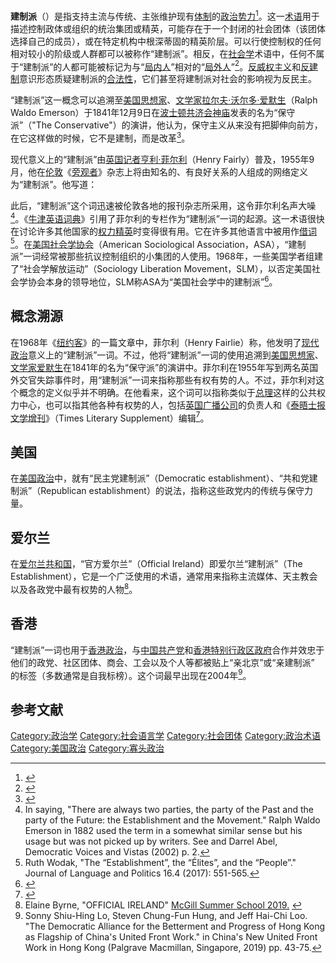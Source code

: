 '''建制派'''（{{lang-en|The Establishment<ref>{{cite web|url=https://www.thenewslens.com/article/123100|title=2020美国大选极具争议的候选人（上）：加伯德为何威胁到民主党建制派与主流媒体？|date=2019-08-07|publisher=[[关键评论网|关键评论网]]|access-date=2020-06-30|archive-date=2020-11-27|archive-url=https://web.archive.org/web/20201127044732/https://www.thenewslens.com/article/123100}}</ref>；the establishment parties<ref>{{cite web|url=http://www.rccp.pku.edu.cn/mzyt/56146.htm|title=世界著名政治学家评民粹主义（二）|date=2017-03-28|publisher=北京大学中国政治学研究中心|access-date=2020-06-30|archive-date=2020-06-30|archive-url=https://web.archive.org/web/20200630173806/http://www.rccp.pku.edu.cn/mzyt/56146.htm}}</ref>；the establishment camp}}）是指支持主流与传统、主张维护现有[[体制|体制]]的[[政治势力|政治势力]]<ref>{{cite web|url=https://www.abc.net.au/chinese/2019-11-27/whats-pro-establishment-camp/11741716|title=新闻英语：香港亲北京阵营为何叫“建制派”？|date=2019-11-27|publisher=[[澳大利亚广播公司|澳大利亚广播公司]]|access-date=2020-06-29|archive-date=2020-11-26|archive-url=https://web.archive.org/web/20201126172801/https://www.abc.net.au/chinese/2019-11-27/whats-pro-establishment-camp/11741716}}</ref>。这一[[术语|术语]]用于描述控制政体或组织的统治集团或精英，可能存在于一个封闭的社会团体（该团体选择自己的成员），或在特定机构中根深蒂固的精英阶层。可以行使控制权的任何相对较小的阶级或人群都可以被称作“建制派”。相反，在[[社会学|社会学]]术语中，任何不属于“建制派”的人都可能被标记为与“[[局内人_(社会学概念)|局内人]]”相对的“[[局外人_(社会学概念)|局外人]]”<ref>{{cite book | first1= Norbert | last1= Elias | authorlink1=  | first2= Herminio | last2= Martins | first3= Richard | last3= Whitley | title= Scientific Establishments and Hierarchies | year= 1982 | publisher= Reidel | location= Dordrecht | isbn= 978-90-277-1322-3 | url= https://books.google.com/books?id=AKu1BwAAQBAJ | page= 40 | quote= Those who are outsiders, in relation to a given establishment, as a rule, have on their part resources needed by the establishments' members [...]. Established and outsiders, in other words, have specific functions for each other. No established-outsider relationship is likely to maintain itself for long without some reciprocity of dependence. [...] Members of an establishment usually are very careful to maintain and, if possible, to increase the high dependence ratio of their outsider groups and thus the power differentials between these and themselves. | access-date= 2020-06-29 | archive-date= 2021-04-26 | archive-url= https://web.archive.org/web/20210426051649/https://books.google.com/books?id=AKu1BwAAQBAJ | dead-url= no }}</ref>。[[反威权主义|反威权主义]]和[[反建制|反建制]]意识形态质疑建制派的[[合法性|合法性]]，它们甚至将建制派对社会的影响视为反民主。

“建制派”这一概念可以追溯至[[美国|美国]][[思想家|思想家]]、[[文学家|文学家]][[拉尔夫·沃尔多·爱默生|拉尔夫·沃尔多·爱默生]]（Ralph Waldo Emerson）于1841年12月9日在[[波士顿|波士顿]][[共济会|共济会]][[神庙|神庙]]发表的名为“保守派”（"The Conservative"）的演讲，他认为，保守主义从来没有把脚伸向前方，在它这样做的时候，它不是建制，而是改革<ref>{{cite web|url=https://emersoncentral.com/texts/nature-addresses-lectures/lectures/the-conservative/|title=The Conservative|accessdate=2020-06-29|publisher=emersoncentral.com|archive-date=2021-06-14|archive-url=https://web.archive.org/web/20210614014334/https://emersoncentral.com/texts/nature-addresses-lectures/lectures/the-conservative/}}</ref>。

现代意义上的“建制派”由[[英国|英国]][[记者|记者]][[亨利·菲尔利|亨利·菲尔利]]（Henry Fairly）普及，1955年9月，他在[[伦敦|伦敦]]《[[旁观者|旁观者]]》杂志上将由知名的、有良好关系的人组成的网络定义为“建制派”。他写道：

{{Cquote2|“建制派”不仅指公共权力中心——虽然他们肯定是其中的一部分——还指行使权力的整个官方和社会关系矩阵。除非公众认识到权力是在社会上行使的，否则便无法理解英国（更具体地说是在英格兰）的权力是如何行使的。<ref>{{cite news |last1=Fairlie |first1=Henry |authorlink1=|title=Political Commentary |work=[[旁观者|The Spectator]] |date=1955-09-23 |ref=harv}}</ref>}}

此后，“建制派”这个词迅速被伦敦各地的报刊杂志所采用，这令菲尔利名声大噪<ref>In saying, "There are always two parties, the party of the Past and the party of the Future: the Establishment and the Movement." Ralph Waldo Emerson in 1882 used the term in a somewhat similar sense but his usage but was not picked up by writers. See {{cite news |author=Henry Fairlie |title=Evolution of a Term |url=http://www.newyorker.com/archive/1968/10/19/1968_10_19_173_TNY_CARDS_000293928 |work=[[The_New_Yorker|The New Yorker]] |date=1968-10-19 |accessdate=2020-06-29 |archive-date=2021-04-26 |archive-url=https://web.archive.org/web/20210426051612/https://www.newyorker.com/magazine/1968/10/19/evolution-of-a-term |dead-url=no }} and  Darrel Abel, Democratic Voices and Vistas (2002) p. 2.</ref>。《[[牛津英语词典|牛津英语词典]]》引用了菲尔利的专栏作为“建制派”一词的起源。这一术语很快在讨论许多其他国家的[[权力精英|权力精英]]时变得很有用。它在许多其他语言中被用作[[借词|借词]]<ref>Ruth Wodak, "The “Establishment”, the “Élites”, and the “People”." Journal of Language and Politics 16.4 (2017): 551-565. </ref>。在[[美国社会学协会|美国社会学协会]]（American Sociological Association，ASA），“建制派”一词经常被那些抗议控制组织的小集团的人使用。1968年，一些美国学者组建了“社会学解放运动”（Sociology Liberation Movement，SLM），以否定美国社会学协会本身的领导地位，SLM称ASA为“美国社会学中的建制派”<ref>{{cite book |last1= Barcan |first1= Alan |title= Sociological theory and educational reality |url= https://archive.org/details/sociologicaltheo00barc |date= 1993 |page= [https://archive.org/details/sociologicaltheo00barc/page/n168 150] |ref= harv}}</ref>。

==概念溯源==
在1968年《[[纽约客|纽约客]]》的一篇文章中，菲尔利（Henry Fairlie）称，他发明了[[现代政治|现代政治]]意义上的“建制派”一词。不过，他将“建制派”一词的使用追溯到[[美国|美国]][[思想家|思想家]]、[[文学家|文学家]][[拉尔夫·沃尔多·爱默生|爱默生]]在1841年的名为“保守派”的演讲中。菲尔利在1955年写到两名英国外交官失踪事件时，用“建制派”一词来指称那些有权有势的人。不过，菲尔利对这个概念的定义似乎并不明确。在他看来，这个词可以指称类似于[[总理|总理]]这样的公共权力中心，也可以指其他各种有权势的人，包括[[英国广播公司|英国广播公司]]的负责人和《[[泰晤士报文学增刊|泰晤士报文学增刊]]》（Times Literary Supplement）编辑<ref>{{cite web|url=https://www.npr.org/2016/02/11/466049701/how-establishment-became-the-buzzword-of-the-2016-election|title=People Keep Talking About 'The Establishment.' What Is It, Anyway?|date=2016-02-11|publisher=[[National_Public_Radio|National Public Radio]]|access-date=2020-06-29|archive-date=2022-03-24|archive-url=https://web.archive.org/web/20220324051735/https://www.npr.org/2016/02/11/466049701/how-establishment-became-the-buzzword-of-the-2016-election}}</ref>。

==美国==
在[[美国政治|美国政治]]中，就有“民主党建制派”（Democratic establishment）、“共和党建制派”（Republican establishment）的说法，指称这些政党内的传统与保守力量。

==爱尔兰==
在[[爱尔兰共和国|爱尔兰共和国]]，“官方爱尔兰”（Official Ireland）即爱尔兰“建制派”（The Establishment），它是一个广泛使用的术语，通常用来指称主流媒体、天主教会以及各政党中最有权势的人物<ref>Elaine Byrne, "OFFICIAL IRELAND" [http://www.macgillsummerschool.com/official-ireland/ McGill Summer School 2019.] {{Wayback|url=http://www.macgillsummerschool.com/official-ireland/ |date=20210225230930 }}</ref>。

== 香港 ==
{{Main|建制派 (香港)}}
“建制派”一词也用于[[香港政治|香港政治]]，与[[中国共产党|中国共产党]]和[[香港特别行政区政府|香港特别行政区政府]]合作并效忠于他们的政党、社区团体、商会、工会以及个人等都被贴上“亲北京”或“亲建制派” 的标签（多数通常是自我标榜）。这个词最早出现在2004年<ref>Sonny Shiu-Hing Lo, Steven Chung-Fun Hung, and Jeff Hai-Chi Loo. "The Democratic Alliance for the Betterment and Progress of Hong Kong as Flagship of China's United Front Work." in China's New United Front Work in Hong Kong (Palgrave Macmillan, Singapore, 2019) pp. 43-75.</ref>。

== 参考文献 ==
{{Reflist}}
{{政治光谱}}
[[Category:政治学|Category:政治学]]
[[Category:社会语言学|Category:社会语言学]]
[[Category:社会团体|Category:社会团体]]
[[Category:政治术语|Category:政治术语]]
[[Category:美国政治|Category:美国政治]]
[[Category:寡头政治|Category:寡头政治]]